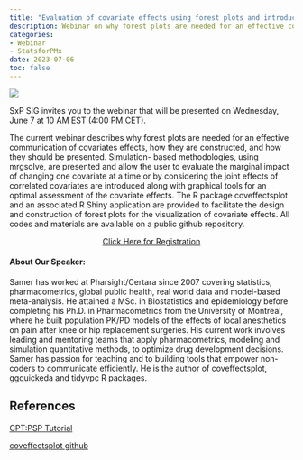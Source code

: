 ```yaml
---
title: "Evaluation of covariate effects using forest plots and introduction to the coveffectsplot R package: Samer Mouksassi"
description: Webinar on why forest plots are needed for an effective communication of covariates effects, how they are constructed, and how they should be presented.
categories: 
- Webinar
- StatsforPMx
date: 2023-07-06
toc: false
---
```


![](/images/webinar-jun2023.png)

SxP SIG invites you to the webinar that will be presented on Wednesday, June 7 at 10 AM EST (4:00 PM CET).

The current webinar describes why forest plots are needed for an effective communication of covariates effects, how they are constructed, and how they should be presented. Simulation- based methodologies, using mrgsolve, are presented and allow the user to evaluate the marginal impact of changing one covariate at a time or by considering the joint effects of correlated covariates are introduced along with graphical tools for an optimal assessment of the covariate effects. The R package coveffectsplot and an associated R Shiny application are provided to facilitate the design and construction of forest plots for the visualization of covariate effects. All codes and materials are available on a public github repository.

<center>[Click Here for Registration](https://us02web.zoom.us/webinar/register/WN_dZ7iSLFIQG6c4P_pUfbfaQ#/registration)</center>

#### About Our Speaker:

Samer has worked at Pharsight/Certara since 2007 covering statistics, pharmacometrics, global public health, real world data and model-based meta-analysis. He attained a MSc. in Biostatistics and epidemiology before completing his Ph.D. in Pharmacometrics from the University of Montreal, where he built population PK/PD models of the effects of local anesthetics on pain after knee or hip replacement surgeries. His current work involves leading and mentoring teams that apply pharmacometrics, modeling and simulation quantitative methods, to optimize drug development decisions. Samer has passion for teaching and to building tools that empower non-coders to communicate efficiently. He is the author of coveffectsplot, ggquickeda and tidyvpc R packages.

## References

[CPT:PSP Tutorial](https://ascpt.onlinelibrary.wiley.com/doi/full/10.1002/psp4.12829)

[coveffectsplot github](https://github.com/smouksassi/coveffectsplot)
